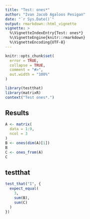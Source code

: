 ```yaml
---
title: "Test: ones*"
author: "Ivan Jacob Agaloos Pesigan"
date: "`r Sys.Date()`"
output: rmarkdown::html_vignette
vignette: >
  %\VignetteIndexEntry{Test: ones*}
  %\VignetteEngine{knitr::rmarkdown}
  %\VignetteEncoding{UTF-8}
---
```



```r
knitr::opts_chunk$set(
  error = TRUE,
  collapse = TRUE,
  comment = "#>",
  out.width = "100%"
)
```



```r
library(testthat)
library(matrixR)
context("Test ones*.")
```


## Results


```r
A <- matrix(
  data = 1:9,
  ncol = 3
)
B <- ones(dim(A)[1])
B
C <- ones_from(A)
C
```


## testthat


```r
test_that("I", {
  expect_equal(
    3,
    sum(B),
    sum(C)
  )
})
```

